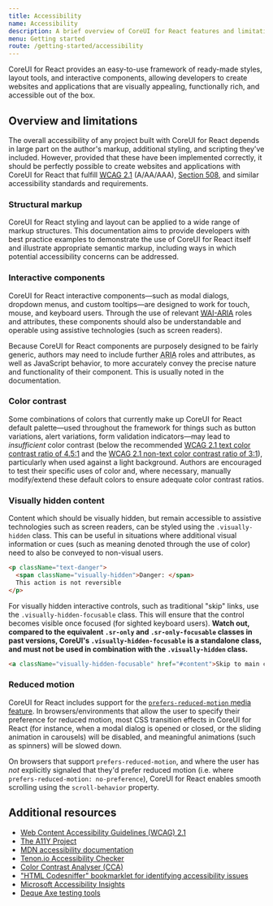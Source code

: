 ```yaml
---
title: Accessibility
name: Accessibility
description: A brief overview of CoreUI for React features and limitations for the creation of accessible content.
menu: Getting started
route: /getting-started/accessibility
---
```


CoreUI for React provides an easy-to-use framework of ready-made styles, layout tools, and interactive components, allowing developers to create websites and applications that are visually appealing, functionally rich, and accessible out of the box.

## Overview and limitations

The overall accessibility of any project built with CoreUI for React depends in large part on the author's markup, additional styling, and scripting they've included. However, provided that these have been implemented correctly, it should be perfectly possible to create websites and applications with CoreUI for React that fulfill [<abbr title="Web Content Accessibility Guidelines">WCAG</abbr> 2.1](https://www.w3.org/TR/WCAG21/) (A/AA/AAA), [Section 508](https://www.section508.gov/), and similar accessibility standards and requirements.

### Structural markup

CoreUI for React styling and layout can be applied to a wide range of markup structures. This documentation aims to provide developers with best practice examples to demonstrate the use of CoreUI for React itself and illustrate appropriate semantic markup, including ways in which potential accessibility concerns can be addressed.

### Interactive components

CoreUI for React interactive components—such as modal dialogs, dropdown menus, and custom tooltips—are designed to work for touch, mouse, and keyboard users. Through the use of relevant [<abbr title="Web Accessibility Initiative">WAI</abbr>-<abbr title="Accessible Rich Internet Applications">ARIA</abbr>](https://www.w3.org/WAI/standards-guidelines/aria/) roles and attributes, these components should also be understandable and operable using assistive technologies (such as screen readers).

Because CoreUI for React components are purposely designed to be fairly generic, authors may need to include further <abbr title="Accessible Rich Internet Applications">ARIA</abbr> roles and attributes, as well as JavaScript behavior, to more accurately convey the precise nature and functionality of their component. This is usually noted in the documentation.

### Color contrast

Some combinations of colors that currently make up CoreUI for React default palette—used throughout the framework for things such as button variations, alert variations, form validation indicators—may lead to *insufficient* color contrast (below the recommended [WCAG 2.1 text color contrast ratio of 4.5:1](https://www.w3.org/TR/WCAG21/#contrast-minimum) and the [WCAG 2.1 non-text color contrast ratio of 3:1](https://www.w3.org/TR/WCAG21/#non-text-contrast)), particularly when used against a light background. Authors are encouraged to test their specific uses of color and, where necessary, manually modify/extend these default colors to ensure adequate color contrast ratios.

### Visually hidden content

Content which should be visually hidden, but remain accessible to assistive technologies such as screen readers, can be styled using the `.visually-hidden` class. This can be useful in situations where additional visual information or cues (such as meaning denoted through the use of color) need to also be conveyed to non-visual users.

```html
<p className="text-danger">
  <span className="visually-hidden">Danger: </span>
  This action is not reversible
</p>
```

For visually hidden interactive controls, such as traditional "skip" links, use the `.visually-hidden-focusable` class. This will ensure that the control becomes visible once focused (for sighted keyboard users). **Watch out, compared to the equivalent `.sr-only` and `.sr-only-focusable` classes in past versions, CoreUI's `.visually-hidden-focusable` is a standalone class, and must not be used in combination with the `.visually-hidden` class.**

```html
<a className="visually-hidden-focusable" href="#content">Skip to main content</a>
```

### Reduced motion

CoreUI for React includes support for the [`prefers-reduced-motion` media feature](https://drafts.csswg.org/mediaqueries-5/#prefers-reduced-motion). In browsers/environments that allow the user to specify their preference for reduced motion, most CSS transition effects in CoreUI for React (for instance, when a modal dialog is opened or closed, or the sliding animation in carousels) will be disabled, and meaningful animations (such as spinners) will be slowed down.

On browsers that support `prefers-reduced-motion`, and where the user has *not* explicitly signaled that they'd prefer reduced motion (i.e. where `prefers-reduced-motion: no-preference`), CoreUI for React enables smooth scrolling using the `scroll-behavior` property.

## Additional resources

- [Web Content Accessibility Guidelines (WCAG) 2.1](https://www.w3.org/TR/WCAG21/)
- [The A11Y Project](https://www.a11yproject.com/)
- [MDN accessibility documentation](https://developer.mozilla.org/en-US/docs/Web/Accessibility)
- [Tenon.io Accessibility Checker](https://tenon.io/)
- [Color Contrast Analyser (CCA)](https://developer.paciellogroup.com/resources/contrastanalyser/)
- ["HTML Codesniffer" bookmarklet for identifying accessibility issues](https://github.com/squizlabs/HTML_CodeSniffer)
- [Microsoft Accessibility Insights](https://accessibilityinsights.io/)
- [Deque Axe testing tools](https://www.deque.com/axe/)
